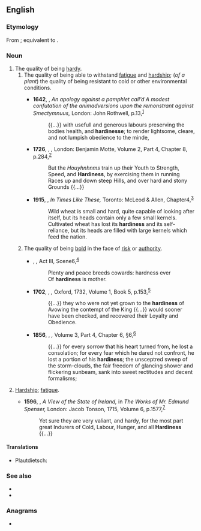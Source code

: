 ==English==

===Etymology===
From {{inh|en|enm|hardynesse}}; equivalent to {{suffix|en|hardy|ness}}.

===Noun===
{{wikipedia|hardiness (plants)}}
{{en-noun|~}}

# The quality of being [[hardy]].
## The quality of being able to withstand [[fatigue]] and [[hardship]]; (''of a plant'') the quality of being resistant to cold or other environmental conditions.
##: {{ux|en|Kale is known for its winter-'''hardiness'''.}}
##* '''1642''', {{w|John Milton}}, ''An apology against a pamphlet call’d A modest confutation of the animadversions upon the remonstrant against Smectymnuus,'' London: John Rothwell, p.{{nbsp}}13,<sup>[http://name.umdl.umich.edu/A70588.0001.001]</sup>
##*: {{...}} with usefull and generous labours preserving the bodies health, and '''hardinesse'''; to render lightsome, cleare, and not lumpish obedience to the minde,
##* '''1726''', {{w|Jonathan Swift}}, ''{{w|Gulliver's Travels|Gulliver’s Travels}},'' London: Benjamin Motte, Volume 2, Part 4, Chapter 8, p.{{nbsp}}284,<sup>[https://archive.org/details/travelsintosever02swif]</sup>
##*: But the ''Houyhnhnms'' train up their Youth to Strength, Speed, and '''Hardiness''', by exercising them in running Races up and down steep Hills, and over hard and stony Grounds {{...}}
##* '''1915''', {{w|Nellie McClung}}, ''In Times Like These,'' Toronto: McLeod & Allen, Chapter{{nbsp}}4,<sup>[https://www.gutenberg.org/files/29861/29861-h/29861-h.htm]</sup>
##*: Wild wheat is small and hard, quite capable of looking after itself, but its heads contain only a few small kernels. Cultivated wheat has lost its '''hardiness''' and its self-reliance, but its heads are filled with large kernels which feed the nation.
## {{lb|en|obsolete}} The quality of being [[bold]] in the face of [[risk]] or [[authority]].
##: {{syn|en|hardihood|audacity|boldness|firmness|assurance}}
##* {{circa|1609}} {{w|William Shakespeare}}, ''{{w|Cymbeline}},'' Act III, Scene{{nbsp}}6,<sup>[http://www.opensourceshakespeare.org/views/plays/play_view.php?WorkID=cymbeline&Scope=entire&pleasewait=1&msg=pl]</sup>
##*: Plenty and peace breeds cowards: hardness ever
##*: Of '''hardiness''' is mother.
##* '''1702''', {{w|Edward Hyde, 1st Earl of Clarendon}}, ''{{w|The History of the Rebellion}},'' Oxford, 1732, Volume 1, Book 5, p.{{nbsp}}153,<sup>[https://catalog.hathitrust.org/Record/010688757]</sup>
##*: {{...}} they who were not yet grown to the '''hardiness''' of Avowing the contempt of the King {{...}} would sooner have been checked, and recovered their Loyalty and Obedience.
##* '''1856''', {{w|John Ruskin}}, ''{{w|Modern Painters}},'' Volume 3, Part 4, Chapter 6, §{{nbsp}}6,<sup>[http://www.gutenberg.org/files/38923/38923-h/38923-h.htm]</sup>
##*: {{...}} for every sorrow that his heart turned from, he lost a consolation; for every fear which he dared not confront, he lost a portion of his '''hardiness'''; the unsceptred sweep of the storm-clouds, the fair freedom of glancing shower and flickering sunbeam, sank into sweet rectitudes and decent formalisms;
# {{lb|en|obsolete}} [[hardship|Hardship]]; [[fatigue]].
#* '''1596''', {{w|Edmund Spenser}}, ''A View of the State of Ireland,'' in ''The Works of Mr. Edmund Spenser,'' London: Jacob Tonson, 1715, Volume 6, p.{{nbsp}}1577,<sup>[https://catalog.hathitrust.org/Record/009794430]</sup>
#*: Yet sure they are very valiant, and hardy, for the most part great Indurers of Cold, Labour, Hunger, and all '''Hardiness''' {{...}}

====Translations====
{{trans-top|the quality of being hardy}}
* Plautdietsch: {{t|pdt|Hoatlichkjeit|f}}
{{trans-mid}}
{{trans-bottom}}

===See also===
* {{l|en|foolhardiness}}
* {{l|en|hardness}}

===Anagrams===
* {{anagrams|en|a=adehinrss|shandries}}